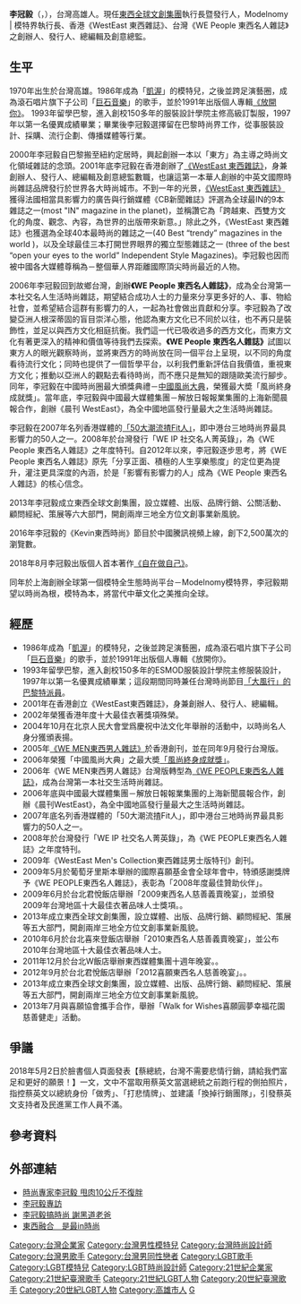 {{Infobox_Person
| name           = 李冠毅
|image=TTM 8198-彩色.jpg
|box_width= 
| caption        = 
|occupation= 東西全球文創集團執行長<br />東西全球文創集團發行人
| job2           = 
| period         = 
|birth_name= 
| other_names    = 
| foreign_names  = 
| english_names  = Kevin Lee
| sex            = 
|birth_date= {{Birth date and age|1970|10|31}}
|birth_place= 
|death_date= <!-- {{Death date and age|YYYY|MM|DD|YYYY|MM|DD}}（死亡在前，出生在後） -->
|death_place= 
| nationality    = {{ROC}}
| residence      = {{TWN}}[[臺北市|臺北市]]
|language= 
| height         = 
| weight         = 
| party          = 
| religion       = 
| spouse         = 
| parents        = 
| relatives      = 
|education= 
| past           =  
| work           = 
|awards= 
}}
'''李冠毅'''（{{lang-en|Kevin Lee}}，{{bd|1970年|10月31日}}），台灣高雄人。現任[[東西全球文創集團|東西全球文創集團]]執行長暨發行人，Modelnomy | 模特界執行長、香港《WestEast 東西雜誌》、台灣《WE People 東西名人雜誌》之創辦人、發行人、總編輯及創意總監。

== 生平 ==
1970年出生於台灣高雄。1986年成為「[[凱渥|凱渥]]」的模特兒，之後並跨足演藝圈，成為滾石唱片旗下子公司「[[巨石音樂|巨石音樂]]」的歌手，並於1991年出版個人專輯[[《放開你》|《放開你》]]{{refTag|1=[https://www.youtube.com/watch?v=KNGR2uSoon0　「李冠毅-放開你 (官方完整版MV)」]}}。
1993年留學巴黎，進入創校150多年的{{link-en|法國ESMOD|ESMOD}}服裝設計學院主修高級訂製服，1997年以第一名優異成績畢業；畢業後李冠毅選擇留在巴黎時尚界工作，從事服裝設計、採購、流行企劃、傳播媒體等行業。

2000年李冠毅自巴黎搬至紐約定居時，興起創辦一本以「東方」為主導之時尚文化領域雜誌的念頭。2001年底李冠毅在香港創辦了[[《WestEast_東西雜誌》|《WestEast 東西雜誌》]]{{refTag|1=[http://pop16.myweb.hinet.net/twnext_356_web/30369078.html　「臺灣壹週刊專訪」]}}，身兼創辦人、發行人、總編輯及創意總監數職，也讓這第一本華人創辦的中英文國際時尚雜誌品牌發行於世界各大時尚城市。不到一年的光景，[[《WestEast_東西雜誌》|《WestEast 東西雜誌》]]{{refTag|1=[http://m.cheers.com.tw/article/article.action?id=5024919　「東西融合　是最in時尚」]}}{{refTag|1=[http://bohexie.wordpress.com/2008/10/24/%E6%97%B6%E5%B0%9A%E6%9D%82%E5%BF%97/　「most “IN” magazine in the planet」]}}獲得法國相當具影響力的廣告與行銷媒體《CB新聞雜誌》評選為全球最IN的9本雜誌之一(most "IN" magazine in the planet)，並稱讚它為「跨越東、西雙方文化的角度、觀念、內容，為世界的出版帶來新意。」除此之外，《WestEast 東西雜誌》也獲選為全球40本最時尚的雜誌之一(40 Best “trendy” magazines in the world )，以及全球最佳三本打開世界眼界的獨立型態雜誌之一 (three of the best “open your eyes to the world” Independent Style Magazines)。李冠毅也因而被中國各大媒體尊稱為－整個華人界距離國際頂尖時尚最近的人物。

2006年李冠毅回到故鄉台灣，創辦'''《WE People 東西名人雜誌》'''，成為全台灣第一本社交名人生活時尚雜誌，期望結合成功人士的力量來分享更多好的人、事、物給社會，並希望結合這群有影響力的人，一起為社會做出貢獻和分享。李冠毅為了改變亞洲人根深蒂固的盲目崇洋心態，他認為東方文化已不同於以往，也不再只是裝飾性，並足以與西方文化相庭抗衡。我們這一代已吸收過多的西方文化，而東方文化有著更深入的精神和價值等待我們去探索。'''《WE People 東西名人雜誌》'''試圖以東方人的眼光觀察時尚，並將東西方的時尚放在同一個平台上呈現，以不同的角度看待流行文化；同時也提供了一個哲學平台，以利我們重新評估自我價值，重視東方文化；推動以亞洲人的觀點去看待時尚，而不應只是無知的跟隨歐美流行腳步。同年，李冠毅在中國時尚圈最大頒獎典禮－[[中國風尚大典|中國風尚大典]]{{refTag|1=[https://www.youtube.com/watch?v=zUJR33PJ18s　「2006China Fashion Awards中國風尚大典」]}}，榮獲最大奬「風尚終身成就獎」。當年底，李冠毅與中國最大媒體集團－解放日報報業集團的上海新聞晨報合作，創辦《晨刊 WestEast》，為全中國地區發行量最大之生活時尚雜誌。

李冠毅在2007年名列香港媒體的[[「50大潮流揸Fit人」|「50大潮流揸Fit人」]]{{refTag|1=[http://hk.apple.nextmedia.com/entertainment/art/20071208/10508629　「檢閱50大潮流 Fit人」]}}，即中港台三地時尚界最具影響力的50人之一。2008年於台灣發行「WE IP 社交名人菁英錄」，為《WE People 東西名人雜誌》之年度特刊。自2012年以來，李冠毅逐步思考，將《WE People 東西名人雜誌》原先「分享正面、積極的人生享樂態度」的定位更為提升，灌注更具深度的內涵，於是「影響有影響力的人」成為《WE People 東西名人雜誌》的核心信念。

2013年李冠毅成立東西全球文創集團，設立媒體、出版、品牌行銷、公關活動、顧問經紀、策展等六大部門，開創兩岸三地全方位文創事業新風貌。

2016年李冠毅的《Kevin東西時尚》節目於中國騰訊視頻上線，創下2,500萬次的瀏覽數。

2018年8月李冠毅出版個人首本著作[[《自在做自己》|《自在做自己》]]。{{refTag|1=[https://www.chinatimes.com/newspapers/20181103000794-260102?chdtv　「脫下時尚外衣 李冠毅自在做自己」]}}{{refTag|1=[https://www.thenewslens.com/article/103036　「《自在做自己》：創刊號很成功，因為我把中華文化包裝成外國月亮」]}}

同年於上海創辦全球第一個模特全生態時尚平台－Modelnomy模特界，李冠毅期望以時尚為根，模特為本，將當代中華文化之美推向全球。{{refTag|1=[https://www.xuehua.us/2018/10/16/%E5%8D%8E%E4%BA%BA%E6%97%B6%E5%B0%9A%E4%BC%A0%E5%A5%87%E5%85%88%E9%94%8B-%E6%9D%8E%E5%86%A0%E6%AF%85-kevin-lee-%E5%88%9B%E7%AB%8Bmodelnomy-%E6%A8%A1%E7%89%B9%E7%95%8C%E9%87%8D/zh-tw/　「「華人時尚傳奇先鋒」 李冠毅 | Kevin Lee 創立Modelnomy 模特界重返上海」}}

==經歷==
* 1986年成為「[[凱渥|凱渥]]」的模特兒，之後並跨足演藝圈，成為滾石唱片旗下子公司「[[巨石音樂|巨石音樂]]」的歌手，並於1991年出版個人專輯《放開你》。
* 1993年留學巴黎，進入創校150多年的ESMOD服裝設計學院主修服裝設計，1997年以第一名優異成績畢業；這段期間同時兼任台灣時尚節目[[「大風行」的巴黎特派員|「大風行」的巴黎特派員]]{{refTag|1=[http://m.cheers.com.tw/article/article.action?id=5024919　「東西融合 是最in時尚」]}}。
* 2001年在香港創立《WestEast東西雜誌》，身兼創辦人、發行人、總編輯。
* 2002年榮獲香港年度十大最佳衣著獎項殊榮。
* 2004年10月在北京人民大會堂爲慶祝中法文化年舉辦的活動中，以時尚名人身分獲頒表揚。
* 2005年[[《WE_MEN東西男人雜誌》|《WE MEN東西男人雜誌》]]{{refTag|1=[http://www.heyshow.com/newsdetail.asp?id=1931　「融合陰陽兩極的《WE MEN》」]}}於香港創刊，並在同年9月發行台灣版。
* 2006年榮獲「中國風尚大典」之最大奬[[「風尚終身成就獎」|「風尚終身成就獎」]]{{refTag|1=[http://www.thenewslens.com/author/kevin-lee/　「風尚終身成就獎」]}}。
* 2006年《WE MEN東西男人雜誌》台灣版轉型為[[《WE_PEOPLE東西名人雜誌》|《WE PEOPLE東西名人雜誌》]]{{refTag|1=[http://www.books.com.tw/exep/prod/magazine/mag_cv_content.php?item=R030004461　「WE PEOPLE東西名人雜誌」]}}，成為台灣第一本社交生活時尚雜誌。
* 2006年底與中國最大媒體集團－解放日報報業集團的上海新聞晨報合作，創辦《晨刊WestEast》，為全中國地區發行量最大之生活時尚雜誌。
* 2007年底名列香港媒體的「50大潮流揸Fit人」，即中港台三地時尚界最具影響力的50人之一。
* 2008年於台灣發行「WE IP 社交名人菁英錄」，為《WE PEOPLE東西名人雜誌》之年度特刊。
* 2009年《WestEast Men's Collection東西雜誌男士版特刊》創刊。
* 2009年5月於葡萄牙里斯本舉辦的國際喜願基金會全球年會中，特頒感謝獎牌予《WE PEOPLE東西名人雜誌》，表彰為「2008年度最佳贊助伙伴」。
* 2009年6月於台北君悅飯店舉辦「2009東西名人慈善義賣晚宴」，並頒發2009年台灣地區十大最佳衣著品味人士獎項。{{refTag|1=[https://tw.entertainment.appledaily.com/daily/20090622/31726996/　「林志玲小看慈善趴 牛仔裝靚輸全場女賓」]}}。
* 2013年成立東西全球文創集團，設立媒體、出版、品牌行銷、顧問經紀、策展等五大部門，開創兩岸三地全方位文創事業新風貌。
* 2010年6月於台北喜來登飯店舉辦「2010東西名人慈善義賣晚宴」，並公布2010年台灣地區十大最佳衣著品味人士。
* 2011年12月於台北W飯店舉辦東西媒體集團十週年晚宴。{{refTag|1=[https://tw.entertainment.appledaily.com/daily/20111212/33881306/　「中田英壽飛捧WE PEOPLE慈善趴」]}}。
* 2012年9月於台北君悅飯店舉辦「2012喜願東西名人慈善晚宴」。{{refTag|1=[https://tw.entertainment.appledaily.com/daily/20120909/34496770/　「藍心湄跑慈善趴 搞笑扯整形」]}}。
* 2013年成立東西全球文創集團，設立媒體、出版、品牌行銷、顧問經紀、策展等五大部門，開創兩岸三地全方位文創事業新風貌。
* 2013年7月與喜願協會攜手合作，舉辦「Walk for Wishes喜願圓夢幸福花園慈善健走」活動。{{refTag|1=[https://tw.entertainment.appledaily.com/realtime/20130727/231782/　「《WE PEOPLE東西名人》辦健走　籌募百萬善款」]}}




==爭議==
2018年5月2日於臉書個人頁面發表【蔡總統，台灣不需要悲情行銷，請給我們富足和更好的願景！】{{refTag|1=[https://www.facebook.com/WE.Kevin/posts/10156634557649206　【蔡總統，台灣不需要悲情行銷，請給我們富足和更好的願景！】]}}一文，文中不當取用蔡英文當選總統之前跑行程的側拍照片，指控蔡英文以總統身份「做秀」、「打悲情牌」、並建議「換掉行銷團隊」，引發蔡英文支持者及民進黨工作人員不滿{{refTag|1=[http://news.ltn.com.tw/news/politics/breakingnews/2415174　「蔡英文「假親民」自己提包、蹲下洗碗？原來都是舊照片」]}}{{refTag|1=[http://news.ltn.com.tw/news/politics/breakingnews/2415509　「蔡英文拍洗碗照被批假掰 攝影師出面嗆聲：無腦不查證」]}}。

==參考資料==
<div class="references-small">
{{RefFoot}}
</div>


==外部連結==
*[http://www.appledaily.com.tw/appledaily/article/supplement/20120225/34049119/ 時尚專家李冠毅 甩肉10公斤不復胖] {{Wayback|url=http://www.appledaily.com.tw/appledaily/article/supplement/20120225/34049119/ |date=20160304141447 }}
*[https://www.youtube.com/watch?v=Tlb3m9yW6nk 李冠毅專訪]
*[http://ent.appledaily.com.tw/enews/article/entertainment/20061002/2928741 李冠毅搞時尚 謝黑道老爸] {{Wayback|url=http://ent.appledaily.com.tw/enews/article/entertainment/20061002/2928741 |date=20160309075133 }}
*[http://www.cheers.com.tw/article/article.action?id=5024919&page=1 東西融合　是最in時尚] {{Wayback|url=http://www.cheers.com.tw/article/article.action?id=5024919&page=1 |date=20160305114052 }}

{{DEFAULTSORT:L李}}
[[Category:台灣企業家|Category:台灣企業家]]
[[Category:台灣男性模特兒|Category:台灣男性模特兒]]
[[Category:台灣時尚設計師|Category:台灣時尚設計師]]
[[Category:台灣男歌手|Category:台灣男歌手]]
[[Category:台灣男同性戀者|Category:台灣男同性戀者]]
[[Category:LGBT歌手|Category:LGBT歌手]]
[[Category:LGBT模特兒|Category:LGBT模特兒]]
[[Category:LGBT時尚設計師|Category:LGBT時尚設計師]]
[[Category:21世紀企業家|Category:21世紀企業家]]
[[Category:21世紀臺灣歌手|Category:21世紀臺灣歌手]]
[[Category:21世紀LGBT人物|Category:21世紀LGBT人物]]
[[Category:20世紀臺灣歌手|Category:20世紀臺灣歌手]]
[[Category:20世紀LGBT人物|Category:20世紀LGBT人物]]
[[Category:高雄市人|Category:高雄市人]]
[[Category:李姓|G]]